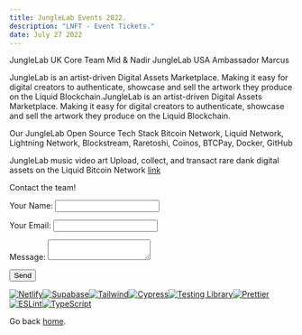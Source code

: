 ```yaml
---
title: JungleLab Events 2022.
description: "LNFT - Event Tickets."
date: July 27 2022
---
```


JungleLab UK Core Team Mid & Nadir
JungleLab USA Ambassador Marcus


JungleLab is an artist-driven Digital Assets Marketplace. Making it easy for digital creators to authenticate, showcase and sell the artwork they produce on the Liquid Blockchain.JungleLab is an artist-driven Digital Assets Marketplace. Making it easy for digital creators to authenticate, 
showcase and sell the artwork they produce on the Liquid Blockchain.

Our JungleLab Open Source Tech Stack
Bitcoin Network, Liquid Network, Lightning Network, Blockstream, Raretoshi, Coinos, BTCPay, Docker, GitHub

JungleLab music video art
Upload, collect, and transact rare dank digital assets on the Liquid Bitcoin Network [link](https://junglelab.io)

Contact the team!
<form name="contact" method="POST" data-netlify="true">
  <input type="hidden" name="subject" 
  value="Sales inquiry from inspiring-kataifi-6c0374.netlify.app" />
  <p>
    <label>Your Name: <input type="text" name="name" /></label>
  </p>
  <p>
    <label>Your Email: <input type="email" name="email" /></label>
  </p>
  <p>
    <label>Message: <textarea name="message"></textarea></label>
  </p>
  <p>
    <button type="submit">Send</button>
  </p>
</form>

<div class="mx-auto max-w-7xl py-2 px-4 sm:px-6 lg:px-8"><div class="mt-6 flex flex-wrap justify-center gap-8"><a href="https://netlify.com" class="flex h-16 w-32 justify-center p-1 grayscale transition hover:grayscale-0 focus:grayscale-0"><img alt="Netlify" src="https://user-images.githubusercontent.com/8431042/161311102-fad29f2b-ffd4-4a24-aa4e-92f3fda526a7.svg"></a><a href="https://supabase.com" class="flex h-16 w-32 justify-center p-1 grayscale transition hover:grayscale-0 focus:grayscale-0"><img alt="Supabase" src="https://user-images.githubusercontent.com/8431042/158711352-746c52cf-433e-4823-987a-c9d6f4349ce7.svg"></a><a href="https://tailwindcss.com" class="flex h-16 w-32 justify-center p-1 grayscale transition hover:grayscale-0 focus:grayscale-0"><img alt="Tailwind" src="https://user-images.githubusercontent.com/1500684/157764276-a516a239-e377-4a20-b44a-0ac7b65c8c14.svg"></a><a href="https://www.cypress.io" class="flex h-16 w-32 justify-center p-1 grayscale transition hover:grayscale-0 focus:grayscale-0"><img alt="Cypress" src="https://user-images.githubusercontent.com/1500684/157764454-48ac8c71-a2a9-4b5e-b19c-edef8b8953d6.svg"></a><a href="https://testing-library.com" class="flex h-16 w-32 justify-center p-1 grayscale transition hover:grayscale-0 focus:grayscale-0"><img alt="Testing Library" src="https://user-images.githubusercontent.com/1500684/157772662-92b0dd3a-453f-4d18-b8be-9fa6efde52cf.png"></a><a href="https://prettier.io" class="flex h-16 w-32 justify-center p-1 grayscale transition hover:grayscale-0 focus:grayscale-0"><img alt="Prettier" src="https://user-images.githubusercontent.com/1500684/157772934-ce0a943d-e9d0-40f8-97f3-f464c0811643.svg"></a><a href="https://eslint.org" class="flex h-16 w-32 justify-center p-1 grayscale transition hover:grayscale-0 focus:grayscale-0"><img alt="ESLint" src="https://user-images.githubusercontent.com/1500684/157772990-3968ff7c-b551-4c55-a25c-046a32709a8e.svg"></a><a href="https://typescriptlang.org" class="flex h-16 w-32 justify-center p-1 grayscale transition hover:grayscale-0 focus:grayscale-0"><img alt="TypeScript" src="https://user-images.githubusercontent.com/1500684/157773063-20a0ed64-b9f8-4e0b-9d1e-0b65a3d4a6db.svg"></a></div></div>

Go back [home](/).